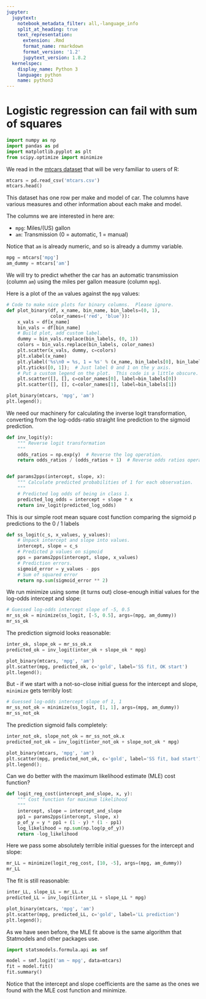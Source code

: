 ```yaml
---
jupyter:
  jupytext:
    notebook_metadata_filter: all,-language_info
    split_at_heading: true
    text_representation:
      extension: .Rmd
      format_name: rmarkdown
      format_version: '1.2'
      jupytext_version: 1.8.2
  kernelspec:
    display_name: Python 3
    language: python
    name: python3
---
```


# Logistic regression can fail with sum of squares

```python
import numpy as np
import pandas as pd
import matplotlib.pyplot as plt
from scipy.optimize import minimize
```

We read in the [mtcars
dataset](https://www.rdocumentation.org/packages/datasets/versions/3.6.2/topics/mtcars)
that will be very familiar to users of R:

```python
mtcars = pd.read_csv('mtcars.csv')
mtcars.head()
```

This dataset has one row per make and model of car.  The columns have various measures and other information about each make and model.

The columns we are interested in here are:

* `mpg`: Miles/(US) gallon
* `am`: Transmission (0 = automatic, 1 = manual)

Notice that `am` is already numeric, and so is already a dummy variable.

```python
mpg = mtcars['mpg']
am_dummy = mtcars['am']
```

We will try to predict whether the car has an automatic transmission (column
`am`) using the miles per gallon measure (column `mpg`).

Here is a plot of the `am` values against the `mpg` values:

```python
# Code to make nice plots for binary columns.  Please ignore.
def plot_binary(df, x_name, bin_name, bin_labels=(0, 1),
                color_names=('red', 'blue')):
    x_vals = df[x_name]
    bin_vals = df[bin_name]
    # Build plot, add custom label.
    dummy = bin_vals.replace(bin_labels, (0, 1))
    colors = bin_vals.replace(bin_labels, color_names)
    plt.scatter(x_vals, dummy, c=colors)
    plt.xlabel(x_name)
    plt.ylabel('%s\n0 = %s, 1 = %s' % (x_name, bin_labels[0], bin_labels[1]))
    plt.yticks([0, 1]);  # Just label 0 and 1 on the y axis.
    # Put a custom legend on the plot.  This code is a little obscure.
    plt.scatter([], [], c=color_names[0], label=bin_labels[0])
    plt.scatter([], [], c=color_names[1], label=bin_labels[1])
```

```python
plot_binary(mtcars, 'mpg', 'am')
plt.legend();
```

We need our machinery for calculating the inverse logit transformation,
converting from the log-odds-ratio straight line prediction to the sigmoid
prediction.

```python
def inv_logit(y):
    """ Reverse logit transformation
    """
    odds_ratios = np.exp(y)  # Reverse the log operation.
    return odds_ratios / (odds_ratios + 1)  # Reverse odds ratios operation.


def params2pps(intercept, slope, x):
    """ Calculate predicted probabilities of 1 for each observation.
    """
    # Predicted log odds of being in class 1.
    predicted_log_odds = intercept + slope * x
    return inv_logit(predicted_log_odds)
```

This is our simple root mean square cost function comparing the sigmoid p predictions to the 0 / 1 labels

```python
def ss_logit(c_s, x_values, y_values):
    # Unpack intercept and slope into values.
    intercept, slope = c_s
    # Predicted p values on sigmoid
    pps = params2pps(intercept, slope, x_values)
    # Prediction errors.
    sigmoid_error = y_values - pps
    # Sum of squared error
    return np.sum(sigmoid_error ** 2)
```

We run minimize using some (it turns out) close-enough initial values for the
log-odds intercept and slope:

```python
# Guessed log-odds intercept slope of -5, 0.5
mr_ss_ok = minimize(ss_logit, [-5, 0.5], args=(mpg, am_dummy))
mr_ss_ok
```

The prediction sigmoid looks reasonable:

```python
inter_ok, slope_ok = mr_ss_ok.x
predicted_ok = inv_logit(inter_ok + slope_ok * mpg)
```

```python
plot_binary(mtcars, 'mpg', 'am')
plt.scatter(mpg, predicted_ok, c='gold', label='SS fit, OK start')
plt.legend();
```

But - if we start with a not-so-close initial guess for the intercept and slope, `minimize` gets terribly lost:

```python
# Guessed log-odds intercept slope of 1, 1
mr_ss_not_ok = minimize(ss_logit, [1, 1], args=(mpg, am_dummy))
mr_ss_not_ok
```

The prediction sigmoid fails completely:

```python
inter_not_ok, slope_not_ok = mr_ss_not_ok.x
predicted_not_ok = inv_logit(inter_not_ok + slope_not_ok * mpg)
```

```python
plot_binary(mtcars, 'mpg', 'am')
plt.scatter(mpg, predicted_not_ok, c='gold', label='SS fit, bad start')
plt.legend();
```

Can we do better with the maximum likelihood estimate (MLE) cost function?

```python
def logit_reg_cost(intercept_and_slope, x, y):
    """ Cost function for maximum likelihood
    """
    intercept, slope = intercept_and_slope
    pp1 = params2pps(intercept, slope, x)
    p_of_y = y * pp1 + (1 - y) * (1 - pp1)
    log_likelihood = np.sum(np.log(p_of_y))
    return -log_likelihood
```

Here we pass some absolutely terrible initial guesses for the intercept and slope:

```python
mr_LL = minimize(logit_reg_cost, [10, -5], args=(mpg, am_dummy))
mr_LL
```

The fit is still reasonable:

```python
inter_LL, slope_LL = mr_LL.x
predicted_LL = inv_logit(inter_LL + slope_LL * mpg)
```

```python
plot_binary(mtcars, 'mpg', 'am')
plt.scatter(mpg, predicted_LL, c='gold', label='LL prediction')
plt.legend();
```

As we have seen before, the MLE fit above is the same algorithm that
Statmodels and other packages use.

```python
import statsmodels.formula.api as smf
```

```python
model = smf.logit('am ~ mpg', data=mtcars)
fit = model.fit()
fit.summary()
```

Notice that the intercept and slope coefficients are the same as the ones we
found with the MLE cost function and minimize.
